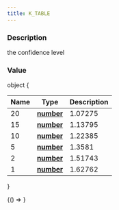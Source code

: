 ```yaml
---
title: K_TABLE
---
```



### Description

the confidence level

### Value

object &#123;

| Name | Type                                                                                            | Description |
| ---- | ----------------------------------------------------------------------------------------------- | ----------- |
| 20   | **[number](https://developer.mozilla.org/docs/Web/JavaScript/Reference/Global_Objects/Number)** | 1.07275     |
| 15   | **[number](https://developer.mozilla.org/docs/Web/JavaScript/Reference/Global_Objects/Number)** | 1.13795     |
| 10   | **[number](https://developer.mozilla.org/docs/Web/JavaScript/Reference/Global_Objects/Number)** | 1.22385     |
| 5    | **[number](https://developer.mozilla.org/docs/Web/JavaScript/Reference/Global_Objects/Number)** | 1.3581      |
| 2    | **[number](https://developer.mozilla.org/docs/Web/JavaScript/Reference/Global_Objects/Number)** | 1.51743     |
| 1    | **[number](https://developer.mozilla.org/docs/Web/JavaScript/Reference/Global_Objects/Number)** | 1.62762     |

&#125;

<!-- Expose turf as global var for experimenting in the browser console -->

<BrowserOnly>{() => <WindowTurfGlobal turf={turf} />}</BrowserOnly>
